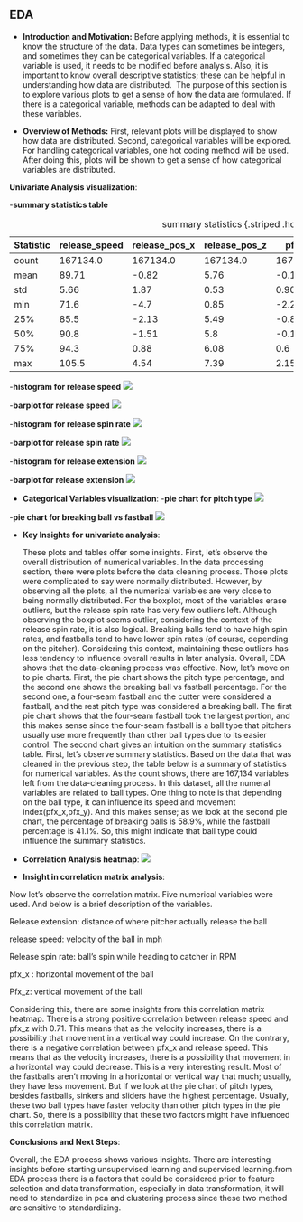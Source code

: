 
## EDA

- **Introduction and Motivation:** 
Before applying methods, it is essential to know the structure of the data. Data types can sometimes be integers, and sometimes they can be categorical variables. If a categorical variable is used, it needs to be modified before analysis. Also, it is important to know overall descriptive statistics; these can be helpful in understanding how data are distributed. 
The purpose of this section is to explore various plots to get a sense of how the data are formulated. If there is a categorical variable, methods can be adapted to deal with these variables. 


- **Overview of Methods:** 
First, relevant plots will be displayed to show how data are distributed. Second, categorical variables will be explored. For handling categorical variables, one hot coding method will be used. After doing this, plots will be shown to get a sense of how categorical variables are distributed. 



**Univariate Analysis visualization**:

-**summary statistics table**

| Statistic     | release_speed | release_pos_x | release_pos_z |   pfx_x  | pfx_z    | release_extension |
|---------------|---------------|---------------|---------------|----------|----------|-------------------|          
| count         | 167134.0      | 167134.0      | 167134.0      |167134.0  | 167134.0 | 167134.0          |
| mean          | 89.71         | -0.82         | 5.76          | -0.11    | 0.61     | 6.48              |
| std           | 5.66          | 1.87          | 0.53          |  0.90    | 0.68     | 0.42              |
| min           | 71.6          | -4.7          | 0.85          |  -2.29   | -1.96    | 5.4               |
| 25%           | 85.5          | -2.13         | 5.49          |  -0.89   | 0.17     | 6.2               |
| 50%           | 90.8          | -1.51         | 5.8           |  -0.16   | 0.65     | 6.5               |
| 75%           | 94.3          | 0.88          | 6.08          |  0.6     | 1.2      | 6.8               |
| max           | 105.5         | 4.54          | 7.39          |  2.15    | 2.24     | 7.6               |

: summary statistics  {.striped .hover}

-**histogram for release speed** 
![](/5000_plots/output3.png)

-**barplot for release speed**
![](/5000_plots/output4.png)

-**histogram for release spin rate** 
![](/5000_plots/output7.png)

-**barplot for release spin rate**
![](/5000_plots/output8.png)

-**histogram for release extension** 
![](/5000_plots/output11.png)

-**barplot for release extension**
![](/5000_plots/output12.png)

- **Categorical Variables visualization**:
-**pie chart for pitch type**
![](/5000_plots/output17.png)

-**pie chart for breaking ball vs fastball**
![](/5000_plots/output15.png)

- **Key Insights for univariate analysis**:


    These plots and tables offer some insights. First, let's observe the overall distribution of numerical variables. In the data processing section, there were plots before the data cleaning process. Those plots were complicated to say were normally distributed. However, by observing all the plots, all the numerical variables are very close to being normally distributed. 
For the boxplot, most of the variables erase outliers, but the release spin rate has very few outliers left. Although observing the boxplot seems outlier, considering the context of the release spin rate, it is also logical. Breaking balls tend to have high spin rates, and fastballs tend to have lower spin rates (of course, depending on the pitcher). Considering this context, maintaining these outliers has less tendency to influence overall results in later analysis. Overall, EDA shows that the data-cleaning process was effective. 
Now, let's move on to pie charts. First, the pie chart shows the pitch type percentage, and the second one shows the breaking ball vs fastball percentage. For the second one, a four-seam fastball and the cutter were considered a fastball, and the rest pitch type was considered a breaking ball. The first pie chart shows that the four-seam fastball took the largest portion, and this makes sense since the four-seam fastball is a ball type that pitchers usually use more frequently than other ball types due to its easier control. 
The second chart gives an intuition on the summary statistics table. First, let's observe summary statistics. Based on the data that was cleaned in the previous step, the table below is a summary of statistics for numerical variables. As the count shows, there are 167,134 variables left from the data-cleaning process. In this dataset, all the numeral variables are related to ball types. One thing to note is that depending on the ball type, it can influence its speed and movement index(pfx_x,pfx_y). And this makes sense; as we look at the second pie chart, the percentage of breaking balls is 58.9%, while the fastball percentage is 41.1%. So, this might indicate that ball type could influence the summary statistics.



- **Correlation Analysis heatmap**:
![](/5000_plots/output16.png)


- **Insight in correlation matrix analysis**:


Now let's observe the correlation matrix. Five numerical variables were used. And below is a brief description of the variables.


Release extension: distance of where pitcher actually release the ball

release speed: velocity of the ball in mph

Release spin rate: ball’s spin while heading to catcher in RPM

pfx_x : horizontal movement of the ball

Pfx_z: vertical movement of the ball


Considering this, there are some insights from this correlation matrix heatmap. There is a strong positive correlation between release speed and pfx_z with 0.71. This means that as the velocity increases, there is a possibility that movement in a vertical way could increase. On the contrary, there is a negative correlation between pfx_x and release speed. This means that as the velocity increases, there is a possibility that movement in a horizontal way could decrease. 
This is a very interesting result. Most of the fastballs aren't moving in a horizontal or vertical way that much; usually, they have less movement. But if we look at the pie chart of pitch types, besides fastballs, sinkers and sliders have the highest percentage. Usually, these two ball types have faster velocity than other pitch types in the pie chart. So, there is a possibility that these two factors might have influenced this correlation matrix. 



**Conclusions and Next Steps**:

Overall, the EDA process shows various insights. There are interesting insights before starting unsupervised learning and supervised learning.from EDA process there is a factors that could be considered prior to feature selection and data transformation, especially in data transformation, it will need to standardize in pca and clustering process since these two method are sensitive to standardizing.  



